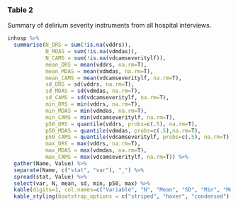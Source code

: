 


### Table 2
Summary of delirium severity instruments from all hospital interviews.
```r
inhosp %>%
  summarise(N_DRS = sum(!is.na(vddrs)),
            N_MDAS = sum(!is.na(vdmdas)),
            N_CAMS = sum(!is.na(vdcamseveritylf)),
            mean_DRS = mean(vddrs, na.rm=T), 
            mean_MDAS = mean(vdmdas, na.rm=T), 
            mean_CAMS = mean(vdcamseveritylf, na.rm=T),
            sd_DRS = sd(vddrs, na.rm=T),
            sd_MDAS = sd(vdmdas, na.rm=T),
            sd_CAMS = sd(vdcamseveritylf, na.rm=T),
            min_DRS = min(vddrs, na.rm=T), 
            min_MDAS = min(vdmdas, na.rm=T), 
            min_CAMS = min(vdcamseveritylf, na.rm=T),
            p50_DRS = quantile(vddrs, probs=c(.5), na.rm=T), 
            p50_MDAS = quantile(vdmdas, probs=c(.5),na.rm=T), 
            p50_CAMS = quantile(vdcamseveritylf, probs=c(.5), na.rm=T),
            max_DRS = max(vddrs, na.rm=T), 
            max_MDAS = max(vdmdas, na.rm=T), 
            max_CAMS = max(vdcamseveritylf, na.rm=T)) %>%
  gather(Name, Value) %>%
  separate(Name, c("stat", "var"), "_") %>%
  spread(stat, Value) %>%
  select(var, N, mean, sd, min, p50, max) %>%
  kable(digits=1, col.names=c("Variable", "N", "Mean", "SD", "Min", "Median", "Max")) %>%
  kable_styling(bootstrap_options = c("striped", "hover", "condensed"), full_width = F, position = "center")


 

```

